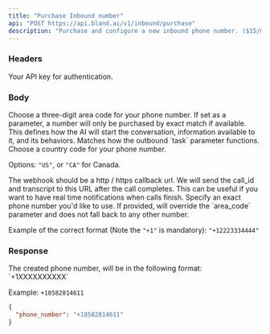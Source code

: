 ```yaml
---
title: "Purchase Inbound number"
api: "POST https://api.bland.ai/v1/inbound/purchase"
description: "Purchase and configure a new inbound phone number. ($15/mo. subscription using your stored payment method)."
---
```


### Headers

<ParamField header="authorization" type="string" required>
  Your API key for authentication.
</ParamField>

### Body

<ParamField body="area_code" default="415" type="string">
  Choose a three-digit area code for your phone number. If set as a parameter, a number will only be purchased by exact match if available.
</ParamField>

<ParamField body="prompt" type="string">
  This defines how the AI will start the conversation, information available to
  it, and its behaviors. Matches how the outbound `task` parameter functions.
</ParamField>

<ParamField body="country_code" default="US" type="string">
  Choose a country code for your phone number.

  Options: `"US"`, or `"CA"` for Canada.
</ParamField>

<ParamField body="webhook" type="string">
  The webhook should be a http / https callback url. We will send the call_id
  and transcript to this URL after the call completes. This can be useful if you
  want to have real time notifications when calls finish.
</ParamField>

<ParamField body="phone_number" type="string">
  Specify an exact phone number you'd like to use. If provided, will override the `area_code` parameter and does not fall back to any other number.

  Example of the correct format (Note the `"+1"` is mandatory): `"+12223334444"`
</ParamField>

### Response

<ResponseField name="phone_number" type="string">
  The created phone number, will be in the following format: `+1XXXXXXXXXX`

  Example: `+18582814611`
</ResponseField>

<ResponseExample>

```json Response
{
  "phone_number": "+18582814611"
}
```

</ResponseExample>


